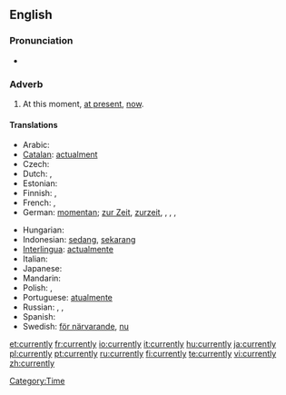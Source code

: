 ==English==

===Pronunciation===
* {{audio|en-us-currently.ogg|Audio (US)}}

===Adverb===
{{en-adv}}

# At this moment, [[at present]], [[now]].

====Translations====
{{trans-top|At this moment}}
* Arabic: {{t|ar|حاليا|tr=Halíyyan|alt=حالياً|sc=Arab}}
* [[Catalan]]: [[actualment]]
* Czech: {{t-|cs|momentálně}}
* Dutch: {{t+|nl|momenteel}}, {{t+|nl|huidig}}
* Estonian: {{t-|et|praegu}}
* Finnish: {{t+|fi|parhaillaan}}, {{t|fi|parastaikaa}}
* French: {{t+|fr|maintenant}}, {{t+|fr|actuellement}}
* German: [[momentan]]; [[zur Zeit]], [[zurzeit]],  {{t|de|momentan}},  {{t|de|zur Zeit}},  {{t|de|zurzeit}},  {{t|de|zurzeit}}
{{trans-mid}}
* Hungarian: {{t+|hu|jelenleg}}
* Indonesian: [[sedang]], [[sekarang]]
* [[Interlingua]]: [[actualmente]]
* Italian: {{t+|it|attualmente}}
* Japanese: {{t|ja|現在|tr=げんざいは, genzai-wa|alt=現在は|sc=Jpan}}
* Mandarin: {{t|zh|目前|tr=mùqián|sc=Hani}}
* Polish: {{t+|pl|obecnie}}, {{t+|pl|aktualnie}}
* Portuguese: [[atualmente]]
* Russian: {{t|ru|в данный момент|sc=Cyrl}}, {{t|ru|в настоящее время|sc=Cyrl}}, {{t+|ru|сейчас|sc=Cyrl}}
* Spanish: {{t-|es|actualmente}}
* Swedish: [[för närvarande]], [[nu]]
{{trans-bottom}}

[[Category:Time]]

[[et:currently]]
[[fr:currently]]
[[io:currently]]
[[it:currently]]
[[hu:currently]]
[[ja:currently]]
[[pl:currently]]
[[pt:currently]]
[[ru:currently]]
[[fi:currently]]
[[te:currently]]
[[vi:currently]]
[[zh:currently]]